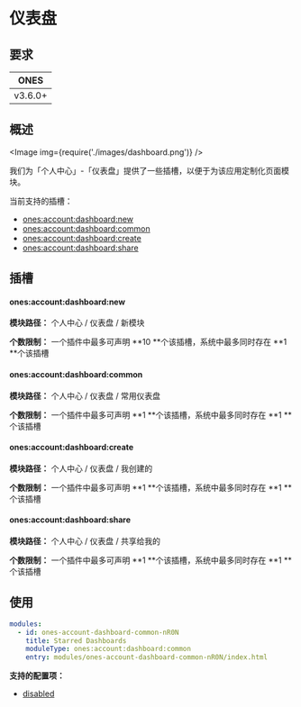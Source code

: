 
# 仪表盘

## 要求

| **ONES** |
| :------: |
| v3.6.0+  |

## 概述

<Image img={require('./images/dashboard.png')} />

我们为「个人中心」-「仪表盘」提供了一些插槽，以便于为该应用定制化页面模块。

当前支持的插槽：

- [ones:account:dashboard:new](#onesaccountdashboardnew)
- [ones:account:dashboard:common](#onesaccountdashboardcommon)
- [ones:account:dashboard:create](#onesaccountdashboardcreate)
- [ones:account:dashboard:share](#onesaccountdashboardshare)

## 插槽

#### ones:account:dashboard:new

**模块路径：** 个人中心 / 仪表盘 / 新模块

**个数限制：** 一个插件中最多可声明 **10 **个该插槽，系统中最多同时存在 **1 **个该插槽

#### ones:account:dashboard:common

**模块路径：** 个人中心 / 仪表盘 / 常用仪表盘

**个数限制：** 一个插件中最多可声明 **1 **个该插槽，系统中最多同时存在 **1 **个该插槽

#### ones:account:dashboard:create

**模块路径：** 个人中心 / 仪表盘 / 我创建的

**个数限制：** 一个插件中最多可声明 **1 **个该插槽，系统中最多同时存在 **1 **个该插槽

#### ones:account:dashboard:share

**模块路径：** 个人中心 / 仪表盘 / 共享给我的

**个数限制：** 一个插件中最多可声明 **1 **个该插槽，系统中最多同时存在 **1 **个该插槽

## 使用

```yaml
modules:
  - id: ones-account-dashboard-common-nR0N
    title: Starred Dashboards
    moduleType: ones:account:dashboard:common
    entry: modules/ones-account-dashboard-common-nR0N/index.html
```

**支持的配置项：**

- [disabled](../../../../../reference/config/plugin.md#disabled)
